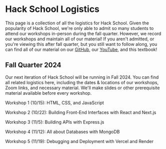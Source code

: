 # Hack School Logistics

This page is a collection of all the logistics for Hack School. Given the popularity of Hack School, we're only able to admit so many students to attend our workshops in-person during
the fall quarter. However, we record our workshops and maintain all of our material! If you aren't admitted, or you're viewing this after fall quarter, but you still want to follow 
along, you can find all of our material on our [GitHub](https://acmurl.com/hackschool-fa24), our [YouTube](https://acmurl.com/youtube), and this textbook!

## Fall Quarter 2024
Our next iteration of Hack School will be running in Fall 2024. You can find all related logistics here, including the dates & locations of our workshops, Zoom links, and necessary material.
We'll make slides or other prerequisite material available before every workshop.



Workshop 1 (10/15): HTML, CSS, and JavaScript

Workshop 2 (10/22): Building Front-End Interfaces with React and Next.js

Workshop 3 (11/5): Building APIs with Express.js

Workshop 4 (11/12): All about Databases with MongoDB

Workshop 5 (11/19): Debugging and Deployment with Vercel and Render